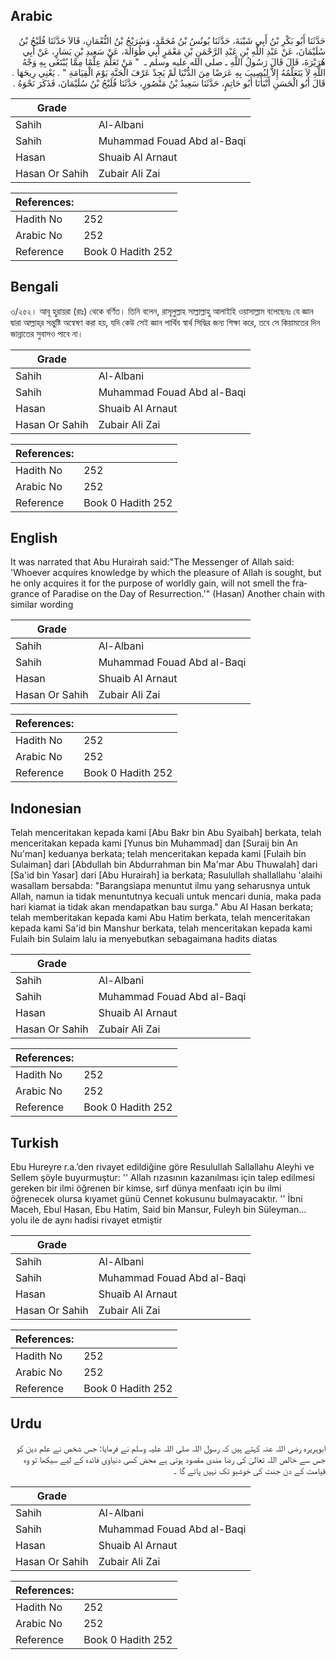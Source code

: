 ## Arabic


<div dir="rtl" lang="ar" style={{fontSize:'larger',backgroundColor:'#f8f9fa',padding:20}}>
حَدَّثَنَا أَبُو بَكْرِ بْنُ أَبِي شَيْبَةَ، حَدَّثَنَا يُونُسُ بْنُ مُحَمَّدٍ، وَسُرَيْجُ بْنُ النُّعْمَانِ، قَالاَ حَدَّثَنَا فُلَيْحُ بْنُ سُلَيْمَانَ، عَنْ عَبْدِ اللَّهِ بْنِ عَبْدِ الرَّحْمَنِ بْنِ مَعْمَرٍ أَبِي طُوَالَةَ، عَنْ سَعِيدِ بْنِ يَسَارٍ، عَنْ أَبِي هُرَيْرَةَ، قَالَ قَالَ رَسُولُ اللَّهِ ـ صلى الله عليه وسلم ـ ‏ "‏ مَنْ تَعَلَّمَ عِلْمًا مِمَّا يُبْتَغَى بِهِ وَجْهُ اللَّهِ لاَ يَتَعَلَّمُهُ إِلاَّ لِيُصِيبَ بِهِ عَرَضًا مِنَ الدُّنْيَا لَمْ يَجِدْ عَرْفَ الْجَنَّةِ يَوْمَ الْقِيَامَةِ ‏"‏ ‏.‏ يَعْنِي رِيحَهَا ‏.‏ قَالَ أَبُو الْحَسَنِ أَنْبَأَنَا أَبُو حَاتِمٍ، حَدَّثَنَا سَعِيدُ بْنُ مَنْصُورٍ، حَدَّثَنَا فُلَيْحُ بْنُ سُلَيْمَانَ، فَذَكَرَ نَحْوَهُ ‏.‏
</div>
<div style={{backgroundColor:'#f8f9fa',padding:20, marginBottom: 10}}><table> <thead> <tr> <th>Grade</th> <th></th> </tr> </thead> <tbody> <tr><td>Sahih</td><td>Al-Albani</td></tr><tr><td>Sahih</td><td>Muhammad Fouad Abd al-Baqi</td></tr><tr><td>Hasan</td><td>Shuaib Al Arnaut</td></tr><tr><td>Hasan Or Sahih</td><td>Zubair Ali Zai</td></tr></tbody></table><table> <thead> <tr> <th>References:</th> <th></th> </tr> </thead> <tbody><tr><td>Hadith No</td><td>252</td></tr><tr><td>Arabic No</td><td>252</td></tr><tr><td>Reference</td><td>Book 0 Hadith 252</td></tr></tbody></table></div>

## Bengali


<div dir="ltr" lang="bn" style={{fontSize:'larger',backgroundColor:'#f8f9fa',padding:20}}>
৩/২৫২। আবূ হুরায়রা (রাঃ) থেকে বর্ণিত। তিনি বলেন, রাসূলুল্লাহ সাল্লাল্লাহু আলাইহি ওয়াসাল্লাম বলেছেনঃ যে জ্ঞান দ্বারা আল্লাহ্‌র সন্তুষ্টি অন্বেষণ করা হয়, যদি কেউ সেই জ্ঞান পার্থিব স্বার্থ সিদ্ধির জন্য শিক্ষা করে, তবে সে কিয়ামতের দিন জান্নাতের সুবাসও পাবে না।
</div>
<div style={{backgroundColor:'#f8f9fa',padding:20, marginBottom: 10}}><table> <thead> <tr> <th>Grade</th> <th></th> </tr> </thead> <tbody> <tr><td>Sahih</td><td>Al-Albani</td></tr><tr><td>Sahih</td><td>Muhammad Fouad Abd al-Baqi</td></tr><tr><td>Hasan</td><td>Shuaib Al Arnaut</td></tr><tr><td>Hasan Or Sahih</td><td>Zubair Ali Zai</td></tr></tbody></table><table> <thead> <tr> <th>References:</th> <th></th> </tr> </thead> <tbody><tr><td>Hadith No</td><td>252</td></tr><tr><td>Arabic No</td><td>252</td></tr><tr><td>Reference</td><td>Book 0 Hadith 252</td></tr></tbody></table></div>

## English


<div dir="ltr" lang="en" style={{fontSize:'larger',backgroundColor:'#f8f9fa',padding:20}}>
It was narrated that Abu Hurairah said:"The Messenger of Allah said: 'Whoever acquires knowledge by which the pleasure of Allah is sought, but he only acquires it for the purpose of worldly gain, will not smell the fragrance of Paradise on the Day of Resurrection.'" (Hasan) Another chain with similar wording
</div>
<div style={{backgroundColor:'#f8f9fa',padding:20, marginBottom: 10}}><table> <thead> <tr> <th>Grade</th> <th></th> </tr> </thead> <tbody> <tr><td>Sahih</td><td>Al-Albani</td></tr><tr><td>Sahih</td><td>Muhammad Fouad Abd al-Baqi</td></tr><tr><td>Hasan</td><td>Shuaib Al Arnaut</td></tr><tr><td>Hasan Or Sahih</td><td>Zubair Ali Zai</td></tr></tbody></table><table> <thead> <tr> <th>References:</th> <th></th> </tr> </thead> <tbody><tr><td>Hadith No</td><td>252</td></tr><tr><td>Arabic No</td><td>252</td></tr><tr><td>Reference</td><td>Book 0 Hadith 252</td></tr></tbody></table></div>

## Indonesian


<div dir="ltr" lang="id" style={{fontSize:'larger',backgroundColor:'#f8f9fa',padding:20}}>
Telah menceritakan kepada kami [Abu Bakr bin Abu Syaibah] berkata, telah menceritakan kepada kami [Yunus bin Muhammad] dan [Suraij bin An Nu'man] keduanya berkata; telah menceritakan kepada kami [Fulaih bin Sulaiman] dari [Abdullah bin Abdurrahman bin Ma'mar Abu Thuwalah] dari [Sa'id bin Yasar] dari [Abu Hurairah] ia berkata; Rasulullah shallallahu 'alaihi wasallam bersabda: "Barangsiapa menuntut ilmu yang seharusnya untuk Allah, namun ia tidak menuntutnya kecuali untuk mencari dunia, maka pada hari kiamat ia tidak akan mendapatkan bau surga." Abu Al Hasan berkata; telah memberitakan kepada kami Abu Hatim berkata, telah menceritakan kepada kami Sa'id bin Manshur berkata, telah menceritakan kepada kami Fulaih bin Sulaim lalu ia menyebutkan sebagaimana hadits diatas
</div>
<div style={{backgroundColor:'#f8f9fa',padding:20, marginBottom: 10}}><table> <thead> <tr> <th>Grade</th> <th></th> </tr> </thead> <tbody> <tr><td>Sahih</td><td>Al-Albani</td></tr><tr><td>Sahih</td><td>Muhammad Fouad Abd al-Baqi</td></tr><tr><td>Hasan</td><td>Shuaib Al Arnaut</td></tr><tr><td>Hasan Or Sahih</td><td>Zubair Ali Zai</td></tr></tbody></table><table> <thead> <tr> <th>References:</th> <th></th> </tr> </thead> <tbody><tr><td>Hadith No</td><td>252</td></tr><tr><td>Arabic No</td><td>252</td></tr><tr><td>Reference</td><td>Book 0 Hadith 252</td></tr></tbody></table></div>

## Turkish


<div dir="ltr" lang="tr" style={{fontSize:'larger',backgroundColor:'#f8f9fa',padding:20}}>
Ebu Hureyre r.a.’den rivayet edildiğine göre Resulullah Sallallahu Aleyhi ve Sellem şöyle buyurmuştur: '' Allah rızasının kazanılması için talep edilmesi gereken bir ilmi öğrenen bir kimse, sırf dünya menfaatı için bu ilmi öğrenecek olursa kıyamet günü Cennet kokusunu bulmayacaktır. '' İbni Maceh, Ebul Hasan, Ebu Hatim, Said bin Mansur, Fuleyh bin Süleyman… yolu ile de aynı hadisi rivayet etmiştir
</div>
<div style={{backgroundColor:'#f8f9fa',padding:20, marginBottom: 10}}><table> <thead> <tr> <th>Grade</th> <th></th> </tr> </thead> <tbody> <tr><td>Sahih</td><td>Al-Albani</td></tr><tr><td>Sahih</td><td>Muhammad Fouad Abd al-Baqi</td></tr><tr><td>Hasan</td><td>Shuaib Al Arnaut</td></tr><tr><td>Hasan Or Sahih</td><td>Zubair Ali Zai</td></tr></tbody></table><table> <thead> <tr> <th>References:</th> <th></th> </tr> </thead> <tbody><tr><td>Hadith No</td><td>252</td></tr><tr><td>Arabic No</td><td>252</td></tr><tr><td>Reference</td><td>Book 0 Hadith 252</td></tr></tbody></table></div>

## Urdu


<div dir="rtl" lang="ur" style={{fontSize:'larger',backgroundColor:'#f8f9fa',padding:20}}>
ابوہریرہ رضی اللہ عنہ کہتے ہیں کہ رسول اللہ صلی اللہ علیہ وسلم نے فرمایا: جس شخص نے علم دین کو جس سے خالص اللہ تعالیٰ کی رضا مندی مقصود ہوتی ہے محض کسی دنیاوی فائدہ کے لیے سیکھا تو وہ قیامت کے دن جنت کی خوشبو تک نہیں پائے گا ۔
</div>
<div style={{backgroundColor:'#f8f9fa',padding:20, marginBottom: 10}}><table> <thead> <tr> <th>Grade</th> <th></th> </tr> </thead> <tbody> <tr><td>Sahih</td><td>Al-Albani</td></tr><tr><td>Sahih</td><td>Muhammad Fouad Abd al-Baqi</td></tr><tr><td>Hasan</td><td>Shuaib Al Arnaut</td></tr><tr><td>Hasan Or Sahih</td><td>Zubair Ali Zai</td></tr></tbody></table><table> <thead> <tr> <th>References:</th> <th></th> </tr> </thead> <tbody><tr><td>Hadith No</td><td>252</td></tr><tr><td>Arabic No</td><td>252</td></tr><tr><td>Reference</td><td>Book 0 Hadith 252</td></tr></tbody></table></div>